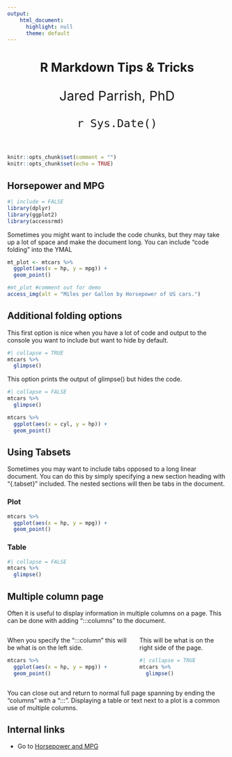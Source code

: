 ---
output:
    html_document:
      highlight: null
      theme: default
---
<html lang="en">
<header>
  <meta charset="utf-8"/>
  <title>R Markdown Tips &amp; Tricks</title>
  <h1 class="title toc-ignore">R Markdown Tips &amp; Tricks</h1>
  <p style="font-size:30px; font-weight=500" class="author toc-ignore">Jared Parrish, PhD</p>
  <p style="font-size:30px; font-weight=500" class="date toc-ignore">`r Sys.Date()`</p>
</header>
<body>
```{r setup, include=FALSE}
knitr::opts_chunk$set(comment = "")
knitr::opts_chunk$set(echo = TRUE)
```


## Horsepower and MPG {#custom-id1}  

```{r}
#| include = FALSE
library(dplyr)
library(ggplot2)
library(accessrmd)
```

Sometimes you might want to include the code chunks, but they may take up a lot of space and 
make the document long. You can include "code folding" into the YMAL

```{r}
mt_plot <- mtcars %>% 
  ggplot(aes(x = hp, y = mpg)) +
  geom_point()

#mt_plot #comment out for demo
access_img(alt = "Miles per Gallon by Horsepower of US cars.")
```


## Additional folding options  
This first option is nice when you have a lot of code and output to the console you want
to include but want to hide by default.
```{r}
#| collapse = TRUE
mtcars %>% 
  glimpse()
```
This option prints the output of glimpse() but hides the code.
```{r}
#| collapse = FALSE
mtcars %>% 
  glimpse()

mtcars %>%
  ggplot(aes(x = cyl, y = hp)) +
  geom_point()
```

## Using Tabsets {.tabset}    
Sometimes you may want to include tabs opposed to a long linear document. You can do this 
by simply specifying a new section heading with "{.tabset}" included. The nested sections will then be tabs in the document.  

### Plot 
```{r}
mtcars %>% 
  ggplot(aes(x = hp, y = mpg)) +
  geom_point()
```

### Table

```{r}
#| collapse = FALSE
mtcars %>% 
  glimpse()
```

## Multiple column page  

Often it is useful to display information in multiple columns on a page. This can be done with adding ":::columns" to the document.

::: columns
::: column
When you specify the ":::column" this will be what is on the left side.  

```{r}
mtcars %>%
  ggplot(aes(x = hp, y = mpg)) +
  geom_point()
```

:::

::: column
This will be what is on the right side of the page.  
```{r}
#| collapse = TRUE
mtcars %>%
  glimpse()
```
:::
:::

You can close out and return to normal full page spanning by ending the "columns" with a ":::". Displaying a table or text next to a plot is a common use of multiple columns.  

## Internal links  


* Go to [Horsepower and MPG](#custom-id1)

</body>
</html>
